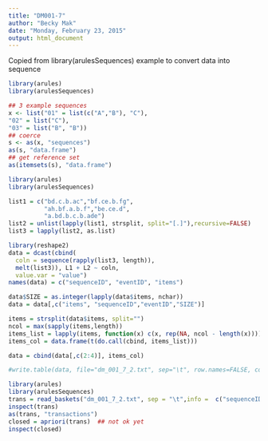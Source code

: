 ```yaml
---
title: "DM001-7"
author: "Becky Mak"
date: "Monday, February 23, 2015"
output: html_document
---
```

Copied from library(arulesSequences) example to convert data into sequence
```r
library(arules)
library(arulesSequences)

## 3 example sequences
x <- list("01" = list(c("A","B"), "C"),
"02" = list("C"),
"03" = list("B", "B"))
## coerce
s <- as(x, "sequences")
as(s, "data.frame")
## get reference set
as(itemsets(s), "data.frame")

```

```r
library(arules)
library(arulesSequences)

list1 = c("bd.c.b.ac","bf.ce.b.fg",
          "ah.bf.a.b.f","be.ce.d",
          "a.bd.b.c.b.ade")
list2 = unlist(lapply(list1, strsplit, split="[.]"),recursive=FALSE)
list3 = lapply(list2, as.list)

library(reshape2)
data = dcast(cbind(
  coln = sequence(rapply(list3, length)), 
  melt(list3)), L1 + L2 ~ coln, 
  value.var = "value")
names(data) = c("sequenceID", "eventID", "items")

data$SIZE = as.integer(lapply(data$items, nchar))
data = data[,c("items", "sequenceID","eventID","SIZE")]

items = strsplit(data$items, split="")
ncol = max(sapply(items,length))
items_list = lapply(items, function(x) c(x, rep(NA, ncol - length(x))))
items_col = data.frame(t(do.call(cbind, items_list)))

data = cbind(data[,c(2:4)], items_col)

#write.table(data, file="dm_001_7_2.txt", sep="\t", row.names=FALSE, col.names=FALSE, na="")
```
```r
library(arules)
library(arulesSequences)
trans = read_baskets("dm_001_7_2.txt", sep = "\t",info =  c("sequenceID","eventID","size"))
inspect(trans)
as(trans, "transactions")
closed = apriori(trans)  ## not ok yet
inspect(closed)

```

